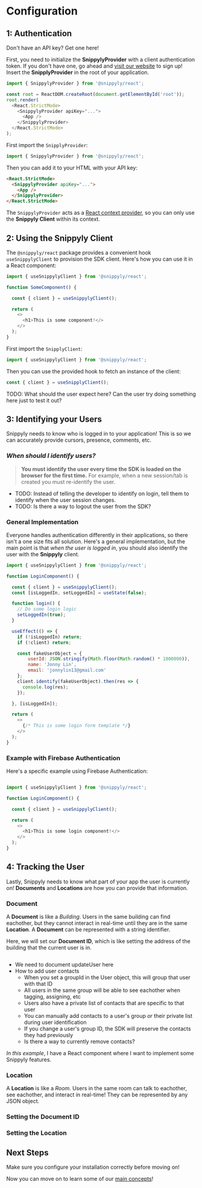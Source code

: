 
# Configuration

## 1: Authentication

<Callout type="warning" emoji="⚠️">Don't have an API key? Get one here!</Callout>

First, you need to initialize the **SnippylyProvider** with a client authentication token. If you don't have one, go ahead and [visit our website]() to sign up! Insert the **SnipplyProvider** in the root of your application.

```js
import { SnippylyProvider } from '@snippyly/react';

const root = ReactDOM.createRoot(document.getElementById('root'));
root.render(
  <React.StrictMode>
    <SnippylyProvider apiKey="...">
      <App />
    </SnippylyProvider>
  </React.StrictMode>
);
```

First import the `SnipplyProvider`:

```js
import { SnippylyProvider } from '@snippyly/react';
```

Then you can add it to your HTML with your API key:

```html
<React.StrictMode>
  <SnippylyProvider apiKey="...">
    <App />
  </SnippylyProvider>
</React.StrictMode>
```

The `SnippylyProvider` acts as a [React context provider](https://reactjs.org/docs/context.html), so you can only use the **Snippyly Client** within its context. 

## 2: Using the Snippyly Client

The `@snippyly/react` package provides a convenient hook `useSnippylyClient` to provision the SDK client. Here's how you can use it in a React component:

```js
import { useSnippylyClient } from '@snippyly/react';

function SomeComponent() {

  const { client } = useSnippylyClient();

  return (
    <>
      <h1>This is some component!</>
    </>
  );
}
```

First import the `SnipplyClient`:

```js
import { useSnippylyClient } from '@snippyly/react';
```

Then you can use the provided hook to fetch an instance of the client:

```js
const { client } = useSnipplyClient();
```

TODO: What should the user expect here? Can the user try doing something here just to test it out?

## 3: Identifying your Users

Snippyly needs to know who is logged in to your application! This is so we can accurately provide cursors, presence, comments, etc.

### _When should I identify users?_

> **You must identify the user every time the SDK is loaded on the browser for the first time.**
> For example, when a new session/tab is created you must re-identify the user.

* TODO: Instead of telling the developer to identify on login, tell them to identify when the user session changes.
* TODO: Is there a way to logout the user from the SDK?

### General Implementation

Everyone handles authentication differently in their applications, so there isn't a one size fits all solution. Here's a general implementation, but the main point is that _when the user is logged in_, you should also identify the user with the **Snippyly** client.

```js
import { useSnippylyClient } from '@snippyly/react';

function LoginComponent() {

  const { client } = useSnippylyClient();
  const [isLoggedIn, setLoggedIn] = useState(false);

  function login() {
    // Do some login logic
    setLoggedIn(true);
  }

  useEffect(() => {
    if (!isLoggedIn) return;
    if (!client) return;

    const fakeUserObject = {
        userId: JSON.stringify(Math.floor(Math.random() * 1000000)),
        name: 'Jonny Lin',
        email: 'jonnylin13@gmail.com'
    };
    client.identify(fakeUserObject).then(res => {
      console.log(res);
    });

  }, [isLoggedIn]);

  return (
    <>
      {/* This is some login form template */}
    </>
  );
}
```

### Example with Firebase Authentication

Here's a specific example using Firebase Authentication:

```js

import { useSnippylyClient } from '@snippyly/react';

function LoginComponent() {

  const { client } = useSnippylyClient();

  return (
    <>
      <h1>This is some login component!</>
    </>
  );
}
```

## 4: Tracking the User

Lastly, Snippyly needs to know what part of your app the user is currently on! **Documents** and **Locations** are how you can provide that information.

### Document

A **Document** is like a _Building_. Users in the same building can find eachother, but they cannot interact in real-time until they are in the same **Location**. A **Document** can be represented with a string identifier.

Here, we will set our **Document ID**, which is like setting the address of the building that the current user is in.

```js

```

* We need to document updateUser here
* How to add user contacts
  * When you set a groupId in the User object, this will group that user with that ID
  * All users in the same group will be able to see eachother when tagging, assigning, etc
  * Users also have a private list of contacts that are specific to that user
  * You can manually add contacts to a user's group _or_ their private list during user identification
  * If you change a user's group ID, the SDK will preserve the contacts they had previously
  * Is there a way to currently remove contacts?

_In this example_, I have a React component where I want to implement some Snippyly features.

### Location

A **Location** is like a _Room_. Users in the same room can talk to eachother, see eachother, and interact in real-time! They can be represented by any JSON object.

### Setting the Document ID

### Setting the Location

## Next Steps

<Callout type="info">Make sure you configure your installation correctly before moving on!</Callout>

Now you can move on to learn some of our [main concepts]()!